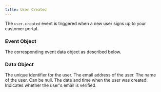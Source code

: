 ```yaml
---
title: User Created
---
```


The `user.created` event is triggered when a new user signs up to your customer portal.


### Event Object
<ParamField path="type" type="user.created">
</ParamField>
<ParamField path="data" type="Event Data Object">
    The corresponding event data object as described below.
</ParamField>

### Data Object

<ParamField path="id" type="string">
    The unique identifier for the user.
</ParamField>
<ParamField path="email" type="string">
    The email address of the user.
</ParamField>
<ParamField path="name" type="string | null">
    The name of the user. Can be null.
</ParamField>
<ParamField path="createdAt" type="string">
    The date and time when the user was created.
</ParamField>
<ParamField path="isVerified" type="boolean">
    Indicates whether the user's email is verified.
</ParamField>
